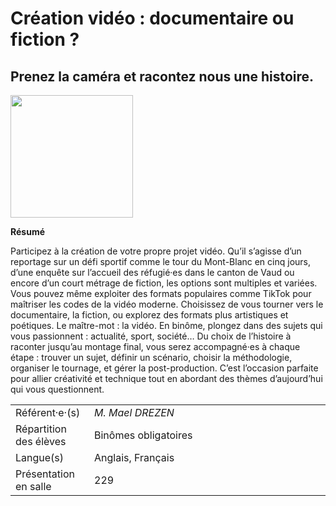 # Création vidéo : documentaire ou fiction ?

## Prenez la caméra et racontez nous une histoire. {-}
::: {.center data-latex=""}
![](images/creation-video-documentaire-ou-fiction.png){height=14em}
:::
**Résumé**

Participez à la création de votre propre projet vidéo. Qu'il s'agisse
d'un reportage sur un défi sportif comme le tour du Mont-Blanc en cinq
jours, d'une enquête sur l'accueil des réfugié·es dans le canton de
Vaud ou encore d'un court métrage de fiction, les options sont
multiples et variées.
Vous pouvez même exploiter des formats populaires comme TikTok pour
maîtriser les codes de la vidéo moderne.
Choisissez de vous tourner vers le documentaire, la fiction, ou explorez
des formats plus artistiques et poétiques. Le maître-mot : la vidéo.
En binôme, plongez dans des sujets qui vous passionnent : actualité,
sport, société...
Du choix de l'histoire à raconter jusqu'au montage final, vous serez
accompagné·es à chaque étape : trouver un sujet, définir un scénario,
choisir la méthodologie, organiser le tournage, et gérer la
post-production. C'est l'occasion parfaite pour allier créativité et
technique tout en abordant des thèmes d'aujourd'hui qui vous
questionnent.

::: {.small data-latex=""}
|                        |                                            |
| :------------- | :----------------------------------------- |
| Référent·e·(s)         | _M. Mael DREZEN_                              |
| Répartition des élèves | Binômes obligatoires                                |
| Langue(s)              | Anglais, Français                                |
| Présentation en salle  | 229                                  |
:::